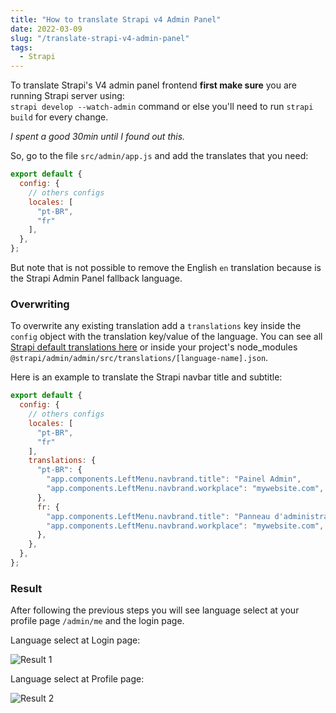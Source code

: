 ```yaml
---
title: "How to translate Strapi v4 Admin Panel"
date: 2022-03-09
slug: "/translate-strapi-v4-admin-panel"
tags:
  - Strapi
---
```


To translate Strapi's V4 admin panel frontend **first make sure** you are running Strapi server using: <br /> `strapi develop --watch-admin` command or else you'll need to run `strapi build` for every change.

*I spent a good 30min until I found out this.*

So, go to the file `src/admin/app.js` and add the translates that you need:

```js:title=src/admin/app.js {4,5,6,7}
export default {
  config: {
    // others configs
    locales: [
      "pt-BR",
      "fr"
    ],
  },
};
```
But note that is not possible to remove the English `en` translation because is the Strapi Admin Panel fallback language.

### Overwriting

To overwrite any existing translation add a `translations` key inside the `config` object with the translation key/value of the language. You can see all [Strapi default translations  here](https://github.com/strapi/strapi/tree/master/packages/core/admin/admin/src/translations) or inside your project's node_modules `@strapi/admin/admin/src/translations/[language-name].json`.

Here is an example to translate the Strapi navbar title and subtitle:

```js:title=src/admin/app.js {8-16}
export default {
  config: {
    // others configs
    locales: [
      "pt-BR",
      "fr"
    ],
    translations: {
      "pt-BR": {
        "app.components.LeftMenu.navbrand.title": "Painel Admin",
        "app.components.LeftMenu.navbrand.workplace": "mywebsite.com",
      },
      fr: {
        "app.components.LeftMenu.navbrand.title": "Panneau d'administration",
        "app.components.LeftMenu.navbrand.workplace": "mywebsite.com",
      },
    },
  },
};
```

### Result
After following the previous steps you will see language select at your profile page `/admin/me` and the login page.

<p style={{textAlign: 'center'}}>
Language select at Login page:
</p>

![Result 1](./how-to-translate-strapi-v4-admin-panel-1.png)

<p style={{textAlign: 'center'}}>
Language select at Profile page:
</p>

![Result 2](./how-to-translate-strapi-v4-admin-panel-2.png)
